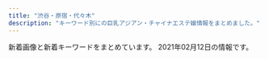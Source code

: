 ```yaml
---
title: "渋谷・原宿・代々木"
description: "キーワード別にの巨乳アジアン・チャイナエステ嬢情報をまとめました。"
---
```


新着画像と新着キーワードをまとめています。
2021年02月12日の情報です。

<DmmAffiliateIns />
<KeywordTable
  shops={
    [
    {
        "img_links": [
            "http://angel.est.cm/photos/sites/23/2019/05/2019051010094797.jpg",
            "http://angel.est.cm/img/footer.png",
            "http://angel.est.cm/img/r1.jpg",
            "http://angel.est.cm/photos/sites/23/2019/05/2019051010094759.jpg",
            "http://angel.est.cm/img/top.png",
            "http://angel.est.cm/img/r2.jpg",
            "http://angel.est.cm/photos/sites/23/2019/05/2019051010094757.jpg",
            "http://angel.est.cm/photos/sites/23/2016/08/staff2.jpg",
            "http://angel.est.cm/img/r3.jpg",
            "http://angel.est.cm/img/r4.jpg",
            "http://angel.est.cm/photos/sites/23/2019/05/2019051010094748.jpg",
            "http://angel.est.cm/photos/sites/23/2018/10/2018100318475591.jpg",
            "http://angel.est.cm/photos/sites/23/2019/11/2019110102361631.jpg"
        ],
        "keywords": {
            "C": 2,
            "88": 2,
            "E": 4,
            "86": 6,
            "D": 8,
            "87": 6
        },
        "station": "JR\u6e0b\u8c37\u99c5\u5bae\u76ca\u5742\u53e3",
        "name": "Angel",
        "url": "http://angel.est.cm/"
    },
    {
        "keywords": {},
        "station": "JR\u6e0b\u8c37\u99c5\u30cf\u30c1\u516c\u53e3",
        "img_links": [
            "http://www.e-god.work/images/info.jpg",
            "http://www.e-god.work/images/1.jpg",
            "http://www.e-god.work/img/koko2.jpg",
            "http://www.e-god.work/img/zb.jpg",
            "http://www.e-god.work/images/4.jpg",
            "http://www.e-god.work/images/2.jpg",
            "http://www.e-god.work/images/line.png",
            "http://www.e-god.work/images/sys2.jpg",
            "http://www.e-god.work/images/interior_t.jpg",
            "http://www.e-god.work/img/eri1.jpg",
            "http://www.e-god.work/images/int1.jpg",
            "http://www.e-god.work/images/int2.jpg",
            "http://www.e-god.work/img/koko1.jpg",
            "http://www.e-god.work/images/staff_t.jpg",
            "http://www.e-god.work/images/mobile.jpg",
            "http://www.e-god.work/img/yuki1.jpg",
            "http://www.e-god.work/images/head.jpg",
            "http://www.e-god.work/images/sys1.jpg",
            "http://www.e-god.work/images/tel.jpg",
            "http://www.e-god.work/images/ais.jpg",
            "http://www.e-god.work/images/news.jpg"
        ],
        "url": "http://www.e-god.work/",
        "name": "\u30b9\u30ef\u30f3"
    },
    {
        "img_links": [
            "http://awaawa-fairy.work/img/nos.png",
            "http://awaawa-fairy.work/sp/img/t-a.jpg",
            "http://awaawa-fairy.work/img/sta18.png",
            "http://awaawa-fairy.work/img/sta29.png",
            "http://awaawa-fairy.work/img/sta26.png",
            "http://awaawa-fairy.work/sp/img/p-26.png",
            "http://awaawa-fairy.work/sp/img/sta29.png",
            "http://awaawa-fairy.work/sp/img/sta26.png",
            "http://awaawa-fairy.work/img/st17.png",
            "http://awaawa-fairy.work/sp/img/pc.jpg",
            "http://awaawa-fairy.work/sp/img/sta28.png",
            "http://awaawa-fairy.work/sp/img/t-s.jpg",
            "http://awaawa-fairy.work/sp/img/p-29.png",
            "http://awaawa-fairy.work/img/st018.png",
            "http://awaawa-fairy.work/img/st29.png",
            "http://awaawa-fairy.work/img/st26.png",
            "http://awaawa-fairy.work/sp/img/sta17.png",
            "http://awaawa-fairy.work/sp/img/sys.jpg",
            "http://awaawa-fairy.work/img/bottom.png",
            "http://awaawa-fairy.work/sp/img/sta22.png",
            "http://awaawa-fairy.work/sp/img/line.jpg",
            "http://awaawa-fairy.work/img/sta15.png",
            "http://awaawa-fairy.work/img/st22.png",
            "http://awaawa-fairy.work/sp/img/t-o.jpg",
            "http://awaawa-fairy.work/img/sta27.png",
            "http://awaawa-fairy.work/sp/img/p-15.png",
            "http://awaawa-fairy.work/img/sta17.png",
            "http://awaawa-fairy.work/sp/img/time.jpg",
            "http://awaawa-fairy.work/sp/img/p-27.png",
            "http://awaawa-fairy.work/img/st4.png",
            "http://awaawa-fairy.work/sp/img/pic.jpg",
            "http://awaawa-fairy.work/img/st28.png",
            "http://awaawa-fairy.work/sp/img/sta18.png",
            "http://awaawa-fairy.work/sp/img/add.jpg",
            "http://awaawa-fairy.work/sp/img/mv.jpg",
            "http://awaawa-fairy.work/sp/img/t-r.jpg",
            "http://awaawa-fairy.work/sp/img/sta27.png",
            "http://awaawa-fairy.work/img/mo.png",
            "http://awaawa-fairy.work/sp/img/sta15.png",
            "http://awaawa-fairy.work/img/sta28.png",
            "http://awaawa-fairy.work/sp/img/tel.jpg",
            "http://awaawa-fairy.work/sp/img/t-t.jpg",
            "http://awaawa-fairy.work/img/head.png",
            "http://awaawa-fairy.work/sp/img/botton.jpg",
            "http://awaawa-fairy.work/img/st15.png",
            "http://awaawa-fairy.work/img/st017.png",
            "http://awaawa-fairy.work/img/st18.png",
            "http://awaawa-fairy.work/sp/img/tit.jpg",
            "http://awaawa-fairy.work/sp/img/info.jpg",
            "http://awaawa-fairy.work/img/sta22.png",
            "http://awaawa-fairy.work/img/st27.png"
        ],
        "url": "http://awaawa-fairy.work/",
        "name": "\u6ce1\u6ce1\u30d5\u30a7\u30a2\u30ea\u30fc",
        "keywords": {
            "88": 5,
            "87": 5,
            "D": 4,
            "86": 3,
            "85": 4,
            "E": 2,
            "F": 1,
            "C": 17
        },
        "station": "JR\u6e0b\u8c37\u99c5\u897f\u53e3"
    },
    {
        "url": "http://www.ogon.work/",
        "name": "\u9ec4\u91d1\u6d77\u5cb8",
        "station": "JR\u6e0b\u8c37\u99c5\u30cf\u30c1\u516c\u53e3",
        "img_links": [
            "http://www.ogon.work/staff/sara1.jpg",
            "http://www.ogon.work/staff/tina1.jpg",
            "http://www.ogon.work/staff/yuki2.jpg",
            "http://www.ogon.work/staff/ayumi2.jpg",
            "http://www.ogon.work/img/s/s_qa.png",
            "http://www.ogon.work/staff/yuki1.jpg",
            "http://www.ogon.work/img/interior.jpg",
            "http://www.ogon.work/img/bana02.jpg",
            "http://www.ogon.work/staff/ayumi1.jpg",
            "http://www.ogon.work/staff/hana1.jpg",
            "http://www.ogon.work/img/icon/new.jpg",
            "http://www.ogon.work/staff/ayumi3.jpg",
            "http://www.ogon.work/staff/momo1.jpg",
            "http://www.ogon.work/img/bana03.jpg",
            "http://www.ogon.work/img/contentsbottom.png"
        ],
        "keywords": {
            "C": 55,
            "D": 21,
            "83": 14,
            "87": 13,
            "84": 31,
            "E": 7,
            "86": 14,
            "85": 14
        }
    },
    {
        "img_links": [
            "http://www.aixin.co.jp/images/costume/2.png",
            "http://www.aixin.co.jp/images/staff/ayaka/1.jpg",
            "http://www.aixin.co.jp/images/costume/4.png",
            "http://www.aixin.co.jp/images/staff/yuzu/2.jpg",
            "http://www.aixin.co.jp/images/staff/miki/2.jpg",
            "http://www.aixin.co.jp/images/staff/ruru2/ruru2.jpg",
            "http://www.aixin.co.jp/images/wanted/wanted.png",
            "http://www.aixin.co.jp/images/staff/ruru2/2.jpg",
            "http://www.aixin.co.jp/images/map/google.png",
            "http://www.aixin.co.jp/images/staff/miya/miya.jpg",
            "http://www.aixin.co.jp/images/price/hirou.jpg",
            "http://www.aixin.co.jp/images/costume/1.png",
            "http://www.aixin.co.jp/images/costume/6.png",
            "http://www.aixin.co.jp/images/top/top.jpg",
            "http://www.aixin.co.jp/images/staff/yuzu/yuzu.jpg",
            "http://www.aixin.co.jp/images/price/long.jpg",
            "http://www.aixin.co.jp/images/staff/chiemi/1.jpg",
            "http://www.aixin.co.jp/images/price/tokusen.jpg",
            "http://www.aixin.co.jp/images/price/aroma.jpg",
            "http://www.aixin.co.jp/images/staff/ayaka/ayaka.jpg",
            "http://www.aixin.co.jp/images/costume/3.png",
            "http://www.aixin.co.jp/images/costume/7.png",
            "http://www.aixin.co.jp/images/top_pic/top2.jpg",
            "http://www.aixin.co.jp/images/staff/chiemi/chiemi.jpg",
            "http://www.aixin.co.jp/images/staff/miki/miki.jpg"
        ],
        "station": "JR\u6e0b\u8c37\u99c5",
        "name": "\u30a2\u30a4\u30b7\u30f3",
        "keywords": {},
        "url": "http://www.aixin.co.jp/"
    },
    {
        "img_links": [
            "http://kokoronosato.tyo.cm/images/themes/pink/mobile.jpg",
            "http://kokoronosato.tyo.cm/link/e0016.jpg",
            "http://kokoronosato.tyo.cm/images/room4.jpg",
            "http://kokoronosato.tyo.cm/images/themes/pink/s_ranking.png",
            "http://menlog.net/link/menlog8831.jpg",
            "http://kokoronosato.tyo.cm/photos/sites/15/2020/08/2020082203150030.jpg",
            "http://kokoronosato.tyo.cm/images/room1.jpg",
            "http://kokoronosato.tyo.cm/images/themes/pink/s_pickup.png",
            "http://kokoronosato.tyo.cm/photos/sites/15/2019/07/2019072809445954.jpg",
            "http://kokoronosato.tyo.cm/link/esthelove88-31.jpg",
            "http://kokoronosato.tyo.cm/photos/sites/15/2020/08/2020082205443766.jpg",
            "http://kokoronosato.tyo.cm/images/themes/pink/s_staff.png",
            "http://kokoronosato.tyo.cm/link/8831.jpg",
            "http://kokoronosato.tyo.cm/images/themes/pink/r3.jpg",
            "http://kokoronosato.tyo.cm/photos/sites/15/2019/07/2019072809465934.jpg",
            "http://kokoronosato.tyo.cm/link/walker88.jpg",
            "http://kokoronosato.tyo.cm/photos/sites/15/2019/07/2019072809450776.jpg",
            "http://kokoronosato.tyo.cm/images/themes/pink/line.png",
            "http://kokoronosato.tyo.cm/link/massage-de_88_31.jpg",
            "http://kokoronosato.tyo.cm/photos/sites/15/2019/07/2019072809470568.jpg",
            "http://kokoronosato.tyo.cm/images/themes/pink/no1.png",
            "http://kokoronosato.tyo.cm/images/themes/pink/s_newface.png",
            "http://kokoronosato.tyo.cm/images/room2.jpg",
            "http://kokoronosato.tyo.cm/images/themes/pink/s_news.png",
            "http://kokoronosato.tyo.cm/images/themes/pink/s_link.png",
            "http://kokoronosato.tyo.cm/images/room3.jpg",
            "http://kokoronosato.tyo.cm/images/themes/pink/no2.png",
            "http://kokoronosato.tyo.cm/photos/sites/15/2020/08/2020082205444313.jpg",
            "http://kokoronosato.tyo.cm/photos/sites/15/2020/08/2020082205444661.jpg",
            "http://kokoronosato.tyo.cm/link/88x31b.jpg",
            "http://kokoronosato.tyo.cm/photos/sites/15/2020/08/2020082203135850.jpg"
        ],
        "name": "\u68ee\u306e\u9999",
        "keywords": {
            "87": 8,
            "C": 19,
            "85": 4,
            "86": 12,
            "D": 24,
            "83": 4
        },
        "station": "JR\u6e0b\u8c37\u99c5\u6771\u53e3",
        "url": "http://kokoronosato.tyo.cm/"
    },
    {
        "img_links": [
            "http://www.kaede-es.club/images/staff/4/sati.jpg",
            "http://www.kaede-es.club/images/t-off-ico.jpg",
            "http://www.kaede-es.club/images/nav/nav-staff.jpg",
            "http://www.kaede-es.club/images/20200928173241.png",
            "http://www.kaede-es.club/images/shop/DSC_0998-199x300.jpg",
            "http://www.kaede-es.club/images/index-tiba_04.jpg",
            "http://www.kaede-es.club/images/staff/2/7.jpg",
            "http://www.kaede-es.club/images/index-tiba_13.jpg",
            "http://www.kaede-es.club/images/staff/4/yuyu2.jpg",
            "http://www.kaede-es.club/images/index-tiba_10.jpg",
            "http://www.kaede-es.club/images/staff/2/momo.jpg",
            "http://www.kaede-es.club/images/index-tiba_02.jpg",
            "http://www.kaede-es.club/images/nav/nav-sys.jpg",
            "http://www.kaede-es.club/images/staff/6.jpg",
            "http://www.kaede-es.club/images/staff/2/nana.jpg",
            "http://www.kaede-es.club/psd/off2-1.jpg",
            "http://www.kaede-es.club/images/index-tiba_09.jpg",
            "http://www.kaede-es.club/psd/off32.jpg",
            "http://www.kaede-es.club/images/staff/neinei2.jpg",
            "http://www.kaede-es.club/images/nav/nav-job.jpg",
            "http://www.kaede-es.club/images/staff/2/miki.jpg",
            "http://www.kaede-es.club/images/shop/DSC_0086-300x199.jpg",
            "http://www.kaede-es.club/images/shop/DSC_0087-221x300.jpg",
            "http://www.kaede-es.club/css/2.jpeg",
            "http://www.kaede-es.club/images/staff/miki.jpg"
        ],
        "keywords": {},
        "station": "JR\u4ee3\u3005\u6728\u99c5",
        "name": "\u6953",
        "url": "http://www.kaede-es.club/"
    }
]
}
/>
<DmmAffiliateScript />

